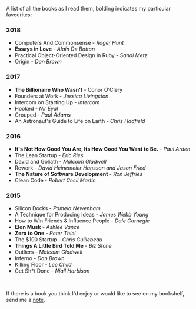 
<Head>
  <title>Library</title>
</Head>

A list of all the books as I read them, bolding indicates my particular favourites:

### 2018

- Computers And Commonsense - _Roger Hunt_
- **Essays in Love** - _Alain De Botton_
- Practical Object-Oriented Design in Ruby - _Sandi Metz_
- Origin - _Dan Brown_

### 2017

- **The Billionaire Who Wasn't** - Conor O'Clery
- Founders at Work - _Jessica Livingston_
- Intercom on Starting Up - _Intercom_
- Hooked - _Nir Eyal_
- Grouped - _Paul Adams_
- An Astronaut's Guide to Life on Earth - _Chris Hadfield_

### 2016

- **It's Not How Good You Are, Its How Good You Want to Be.** - _Paul Arden_
- The Lean Startup - _Eric Ries_
- David and Goliath - _Malcolm Gladwell_
- Rework - _David Heinemeier Hansson and Jason Fried_
- **The Nature of Software Development** - _Ron Jeffries_
- Clean Code - _Robert Cecil Martin_

### 2015

- Silicon Docks - _Pamela Newenham_
- A Technique for Producing Ideas - _James Webb Young_
- How to Win Friends & Influence People - _Dale Carnegie_
- **Elon Musk** - _Ashlee Vance_
- **Zero to One** - _Peter Thiel_
- The $100 Startup - _Chris Guillebeau_
- **Things A Little Bird Told Me** - _Biz Stone_
- Outliers - _Malcolm Gladwell_
- Inferno - _Dan Brown_
- Killing Floor - _Lee Child_
- Get Sh\*t Done - _Niall Harbison_

<br />

If there is a book you think I'd enjoy or would like to see on my bookshelf, send me a [note](mailto:d.newell1@outlook.com?subject=📚).
